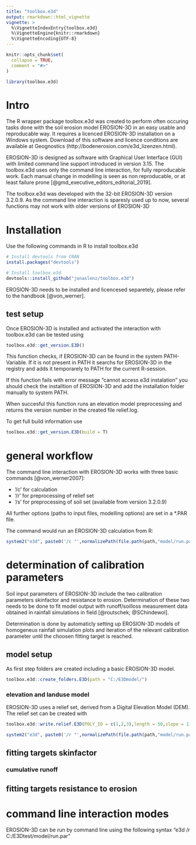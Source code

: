 ```yaml
---
title: "toolbox.e3d"
output: rmarkdown::html_vignette
vignette: >
  %\VignetteIndexEntry{toolbox.e3d}
  %\VignetteEngine{knitr::rmarkdown}
  %\VignetteEncoding{UTF-8}
---
```



```r
knitr::opts_chunk$set(
  collapse = TRUE,
  comment = "#>"
)
```

```r
library(toolbox.e3d)
```

# Intro

The R wrapper package toolbox.e3d was created to perform often occuring tasks done with the soil erosion model EROSION-3D in an easy usable and reproducable way.
It requires a licenced EROSION-3D installation on a Windows system.
Download of this software and licence conditions are available at Geognostics (http://bodenerosion.com/e3d_lizenzen.html).

EROSION-3D is designed as software with Graphical User Interface (GUI) with limited command line support introduced in version 3.15.
The toolbox.e3d uses only the command line interaction, for fully reproducable work.
Each manual change in modelling is seen as non reproducable, or at least failure prone [@gmd_executive_editors_editorial_2019].

The toolbox.e3d was developed with the 32-bit EROSION-3D version 3.2.0.9.
As the command line interaction is sparesly used up to now, several functions may not work with older versions of EROSION-3D


# Installation

Use the following commands in R to install toolbox.e3d
```r
# Install devtools from CRAN
install.packages("devtools")

# Install toolbox.e3d
devtools::install_github("jonaslenz/toolbox.e3d")
```

EROSION-3D needs to be installed and licencesed separetely, please refer to the handbook [@von_werner].

## test setup

Once EROSION-3D is installed and activated the interaction with toolbox.e3d can be tested using

```r
toolbox.e3d::get_version.E3D()
```

This function checks, if EROSION-3D can be found in the system PATH-Variable.
If it is not present in PATH it searchs for EROSION-3D in the registry and adds it temporarely to PATH for the current R-session.

If this function fails with error message "cannot access e3d instalation" you should check the installtion of EROSION-3D and add the installation folder manually to system PATH.

When succesful this function runs an elevation model preprocessing and returns the version number in the created file relief.log.

To get full build information use
```r
toolbox.e3d::get_version.E3D(build = T)
```

# general workflow

The command line interaction with EROSION-3D works with three basic commands [@von_werner2007]:

 - '/c' for calculation
 - '/r' for preprocessing of relief set
 - '/s' for preprocessing of soil set (available from version 3.2.0.9)

All further options (paths to input files, modelling options) are set in a *.PAR file.

The command would run an EROSION-3D calculation from R:
```r
system2("e3d", paste0('/c "',normalizePath(file.path(path,"model/run.par")),'"'), wait=TRUE)
```
 

# determination of calibration parameters

Soil input parameters of EROSION-3D include the two calibration parameters skinfactor and resistance to erosion.
Determination of these two needs to be done to fit model output with runoff/soilloss measurement data obtained in rainfall simulations in field [@routschek; @SChindewol].

Determination is done by automaticly setting up EROSION-3D models of homogeneus rainfall simulation plots and iteration of the relevant calibration parameter until the choosen fitting target is reached.

## model setup

As first step folders are created including a basic EROSION-3D model.
```r
toolbox.e3d::create_folders.E3D(path = "C:/E3Dmodel/")
```

### elevation and landuse model

EROSION-3D uses a relief set, derived from a Digital Elevation Model (DEM).
The relief set can be created with

```r

toolbox.e3d::write.relief.E3D(POLY_ID = c(1,2,3),length = 50,slope = 11, path = "C:/E3Dmodel/", filename = "dem.asc", resolution = 1)

system2("e3d", paste0('/r "',normalizePath(file.path(path,"model/run.par")),'"'), wait=TRUE)
```


## fitting targets skinfactor


### cumulative runoff


## fitting targets resistance to erosion


# command line interaction modes
EROSION-3D can be run by command line using the following syntax
"e3d /r C:/E3Dtest/model/run.par"

